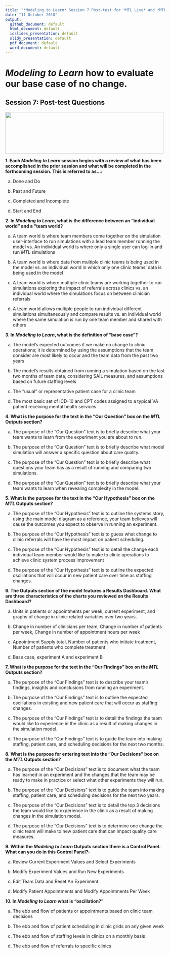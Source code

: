 ```yaml
---
title: "*Modeling to Learn* Session 7 Post-test for *MTL Live* and *MTL Video*"
date: "11 October 2018"
output: 
  github_document: default
  html_document: default
  ioslides_presentation: default
  slidy_presentation: default
  pdf_document: default
  word_document: default
---
```


# *Modeling to Learn* how to evaluate our base case of no change.
<!-- MTL Logo, HTML img tag -->
## Session 7: Post-test Questions	
<img src = "https://raw.githubusercontent.com/lzim/teampsd/teampsd_style/mtl_logo/mtl_testdontguess_sm.png"
     height = "130" width = "500">  
	
**1. Each *Modeling to Learn* session begins with a review of what has been accomplished in the prior session and what will be completed in the forthcoming session. This is referred to as…:**

a. Done and Do  

b. Past and Future

c. Completed and Incomplete  

d. Start and End   


**2. In *Modeling to Learn*, what is the difference between an “individual world” and a “team world?**  

a. A team world is where team members come together on the simulation user-interface to run simulations with a lead team member running the model vs. An individual world is where only a single user can log-in and run *MTL* simulations 

b. A team world is where data from multiple clinic teams is being used in the model vs. an individual world in which only one clinic teams’ data is being used in the model

c. A team world is where multiple clinic teams are working together to run simulations exploring the impact of referrals across clinics vs. an individual world where the simulations focus on between clinician referrals  

d. A team world allows multiple people to run individual different simulations simultaneously and compare results vs. an individual world where the same simulation is run by one team member and shared with others


**3. In *Modeling to Learn*, what is the definition of “base case”?**	

a. The model's expected outcomes if we make no change to clinic operations; it is determined by using the assumptions that the team consider are most likely to occur and the team data from the past two years 

b. The model’s results obtained from running a simulation based on the last two months of team data, considering SAIL measures, and assumptions based on future staffing levels

c. The “usual” or representative patient case for a clinic team 

d. The most basic set of ICD-10 and CPT codes assigned to a typical VA patient receiving mental health services


**4. What is the purpose for the text in the “Our Question” box on the *MTL* Outputs section?**	

a.	The purpose of the “Our Question” text is to briefly describe what your team wants to learn from the experiment you are about to run.

b.	The purpose of the “Our Question” text is to briefly describe what model simulation will answer a specific question about care quality.

c.	The purpose of the “Our Question” text is to briefly describe what questions your team has as a result of running and comparing two simulations.

d.	The purpose of the “Our Question” text is to briefly describe what your team wants to learn when revealing complexity in the model.


**5. What is the purpose for the text in the “Our Hypothesis” box on the *MTL* Outputs section?**

a.	The purpose of the “Our Hypothesis” text is to outline the systems story, using the main model diagram as a reference, your team believes will cause the outcomes you expect to observe in running an experiment.

b.	The purpose of the “Our Hypothesis” text is to guess what change to clinic referrals will have the most impact on patient scheduling.

c.	The purpose of the “Our Hypothesis” text is to detail the change each individual team member would like to make to clinic operations to achieve clinic system process improvement

d.	The purpose of the “Our Hypothesis” text is to outline the expected oscillations that will occur in new patient care over time as staffing changes.


**6. The Outputs section of the model features a Results Dashboard. What are three characteristics of the charts you reviewed on the Results Dashboard?**

a.	Units in patients or appointments per week, current experiment, and graphs of change in clinic-related variables over two years.

b.	Change in number of clinicians per team, Change in number of patients per week, Change in number of appointment hours per week

c.	Appointment Supply total, Number of patients who initiate treatment, Number of patients who complete treatment

d.	Base case, experiment A and experiment B


**7. What is the purpose for the text in the “Our Findings” box on the *MTL* Outputs section?**

a. The purpose of the “Our Findings” text is to describe your team's findings, insights and conclusions from running an experiment.

b. The purpose of the “Our Findings” text is to outline the expected oscillations in existing and new patient care that will occur as staffing changes.

c. The purpose of the “Our Findings” text is to detail the findings the team would like to experience in the clinic as a result of making changes in the simulation model.

d. The purpose of the “Our Findings” text is to guide the team into making staffing, patient care, and scheduling decisions for the next two months.


**8. What is the purpose for entering text into the “Our Decisions” box on the *MTL* Outputs section?**

a.	The purpose of the “Our Decisions” text is to document what the team has learned in an experiment and the changes that the team may be ready to make in practice or select what other experiments they will run. 

b.	The purpose of the “Our Decisions” text is to guide the team into making staffing, patient care, and scheduling decisions for the next two years.

c.	The purpose of the “Our Decisions” text is to detail the top 3 decisions the team would like to experience in the clinic as a result of making changes in the simulation model.

d.	The purpose of the “Our Decisions” text is to determine one change the clinic team will make to new patient care that can impact quality care measures.

		
**9. Within the *Modeling to Learn* Outputs section there is a Control Panel. What can you do in this Control Panel?:**

a.	Review Current Experiment Values and Select Experiments

b.	Modify Experiment Values and Run New Experiments

c.	Edit Team Data and Reset An Experiment

d.	Modify Patient Appointments and Modify Appointments Per Week

				
**10. In *Modeling to Learn* what is “oscillation?”**

a. The ebb and flow of patients or appointments based on clinic team decisions

b. The ebb and flow of patient scheduling in clinic grids on any given week

c. The ebb and flow of staffing levels in clinics on a monthly basis

d. The ebb and flow of referrals to specific clinics 
